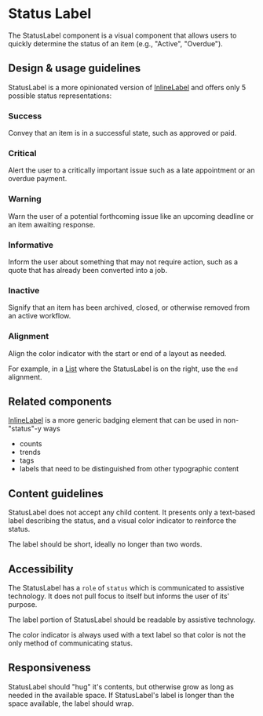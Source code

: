 
<Meta title="Components/Status and Feedback/StatusLabel" />

# Status Label

The StatusLabel component is a visual component that allows users to quickly
determine the status of an item (e.g., "Active", "Overdue").

## Design & usage guidelines

StatusLabel is a more opinionated version of
[InlineLabel](../?path=/docs/components-status-and-feedback-inlinelabel--docs)
and offers only 5 possible status representations:

### Success

Convey that an item is in a successful state, such as approved or paid.

### Critical

Alert the user to a critically important issue such as a late appointment or an
overdue payment.

### Warning

Warn the user of a potential forthcoming issue like an upcoming deadline or an
item awaiting response.

### Informative

Inform the user about something that may not require action, such as a quote
that has already been converted into a job.

### Inactive

Signify that an item has been archived, closed, or otherwise removed from an
active workflow.

<Canvas>
  <Content>
    <StatusLabel label="Success" status="success" alignment="start" />
    <StatusLabel label="Critical" status="critical" alignment="start" />
    <StatusLabel label="Informative" status="informative" alignment="start" />
    <StatusLabel label="Warning" status="warning" alignment="start" />
    <StatusLabel label="Inactive" status="inactive" alignment="start" />
  </Content>
</Canvas>

### Alignment

Align the color indicator with the start or end of a layout as needed.

For example, in a [List](../?path=/docs/components-lists-and-tables-list--docs)
where the StatusLabel is on the right, use the `end` alignment.

<Canvas>
  <div style={{ display: "flex", justifyContent: "space-between" }}>
    <StatusLabel label="Start" status="inactive" alignment="start" />
    <StatusLabel label="End" status="inactive" alignment="end" />
  </div>
</Canvas>

## Related components

[InlineLabel](../?path=/docs/components-status-and-feedback-inlinelabel--docs)
is a more generic badging element that can be used in non-"status"-y ways

- counts
- trends
- tags
- labels that need to be distinguished from other typographic content

## Content guidelines

StatusLabel does not accept any child content. It presents only a text-based
label describing the status, and a visual color indicator to reinforce the
status.

The label should be short, ideally no longer than two words.

## Accessibility

The StatusLabel has a `role` of `status` which is communicated to assistive
technology. It does not pull focus to itself but informs the user of its'
purpose.

The label portion of StatusLabel should be readable by assistive technology.

The color indicator is always used with a text label so that color is not the
only method of communicating status.

## Responsiveness

StatusLabel should "hug" it's contents, but otherwise grow as long as needed in
the available space. If StatusLabel's label is longer than the space available,
the label should wrap.
